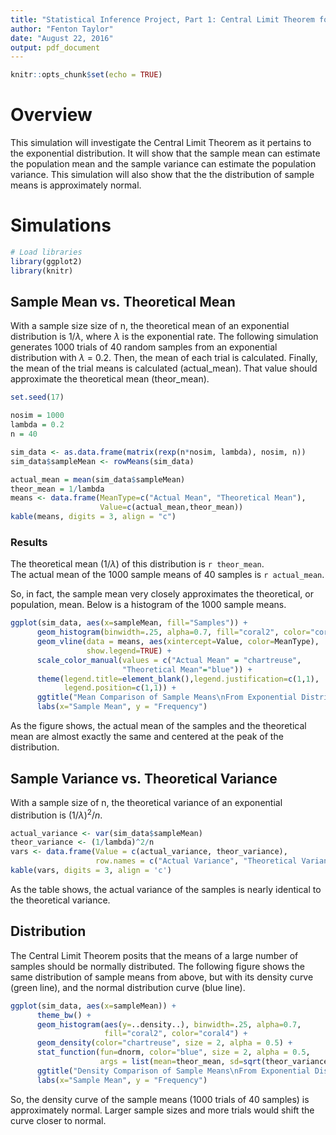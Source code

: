 ```yaml
---
title: "Statistical Inference Project, Part 1: Central Limit Theorem for the Exponential Distribution"
author: "Fenton Taylor"
date: "August 22, 2016"
output: pdf_document
---
```


```r
knitr::opts_chunk$set(echo = TRUE)
```


# Overview

This simulation will investigate the Central Limit Theorem as it pertains to the exponential distribution. It will show that the sample mean can estimate the population mean and the sample variance can estimate the population variance. This simulation will also show that the the distribution of sample means is approximately normal.

# Simulations
```r
# Load libraries
library(ggplot2)
library(knitr)
```

## Sample Mean vs. Theoretical Mean

With a sample size size of n, the theoretical mean of an exponential distribution is $1/\lambda$, where $\lambda$ is the exponential rate. The following simulation generates 1000 trials of 40 random samples from an exponential distribution with $\lambda$ = 0.2. Then, the mean of each trial is calculated. Finally, the mean of the trial means is calculated (actual_mean). That value should approximate the theoretical mean (theor_mean). 

```r
set.seed(17)

nosim = 1000
lambda = 0.2
n = 40

sim_data <- as.data.frame(matrix(rexp(n*nosim, lambda), nosim, n))
sim_data$sampleMean <- rowMeans(sim_data)

actual_mean = mean(sim_data$sampleMean)
theor_mean = 1/lambda
means <- data.frame(MeanType=c("Actual Mean", "Theoretical Mean"),
                    Value=c(actual_mean,theor_mean))
kable(means, digits = 3, align = "c")
```

### Results

The theoretical mean ($1/\lambda$) of this distribution is `r theor_mean`.  
The actual mean of the 1000 sample means of 40 samples is `r actual_mean`.

So, in fact, the sample mean very closely approximates the theoretical, or population, mean. Below is a histogram of the 1000 sample means.

```r
ggplot(sim_data, aes(x=sampleMean, fill="Samples")) +
      geom_histogram(binwidth=.25, alpha=0.7, fill="coral2", color="coral4") +
      geom_vline(data = means, aes(xintercept=Value, color=MeanType),
                 show.legend=TRUE) +
      scale_color_manual(values = c("Actual Mean" = "chartreuse",
                         "Theoretical Mean"="blue")) +
      theme(legend.title=element_blank(),legend.justification=c(1,1),
            legend.position=c(1,1)) +
      ggtitle("Mean Comparison of Sample Means\nFrom Exponential Distribution") +
      labs(x="Sample Mean", y = "Frequency")
```

As the figure shows, the actual mean of the samples and the theoretical mean are almost exactly the same and centered at the peak of the distribution.


## Sample Variance vs. Theoretical Variance

With a sample size of n, the theoretical variance of an exponential distribution is $(1/\lambda)^2/n$. 

```r
actual_variance <- var(sim_data$sampleMean)
theor_variance <- (1/lambda)^2/n
vars <- data.frame(Value = c(actual_variance, theor_variance),
                   row.names = c("Actual Variance", "Theoretical Variance"))
kable(vars, digits = 3, align = 'c')
```

As the table shows, the actual variance of the samples is nearly identical to the theoretical variance. 

## Distribution

The Central Limit Theorem posits that the means of a large number of samples should be normally distributed. The following figure shows the same distribution of sample means from above, but with its density curve (green line), and the normal distribution curve (blue line).

```r
ggplot(sim_data, aes(x=sampleMean)) +
      theme_bw() +
      geom_histogram(aes(y=..density..), binwidth=.25, alpha=0.7,
                     fill="coral2", color="coral4") +
      geom_density(color="chartreuse", size = 2, alpha = 0.5) +
      stat_function(fun=dnorm, color="blue", size = 2, alpha = 0.5,
                    args = list(mean=theor_mean, sd=sqrt(theor_variance))) +
      ggtitle("Density Comparison of Sample Means\nFrom Exponential Distribution") +
      labs(x="Sample Mean", y = "Frequency")
```

So, the density curve of the sample means (1000 trials of 40 samples) is approximately normal. Larger sample sizes and more trials would shift the curve closer to normal.